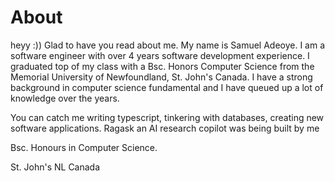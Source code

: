 # About

heyy :)) Glad to have you read about me. My name is Samuel Adeoye. I am a software engineer with over 4 years software development experience. 
I graduated top of my class with a Bsc. Honors Computer Science from the Memorial University of Newfoundland, St. John's Canada.
I have a strong background in computer science fundamental and I have queued up a lot of knowledge over the years. 

You can catch me writing typescript, tinkering with databases, creating new software applications. Ragask an AI research copilot was being built by me


Bsc. Honours in Computer Science.

St. John's NL Canada


